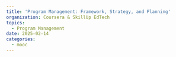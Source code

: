 ```yaml
---
title: 'Program Management: Framework, Strategy, and Planning'
organization: Coursera & SkillUp EdTech
topics:
  - Program Management
date: 2025-02-14
categories:
  - mooc
---
```


<Pdf
  title={frontmatter.title}
  src="/content/2025-02-14-coursera-program-management/coursera-KWD8YBMK9TQ4.pdf"
  className="aspect-[28/22]"
/>
